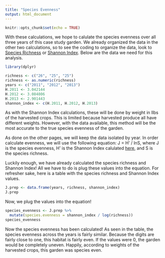 ```yaml
---
title: "Species Evenness"
output: html_document
---
```


```r
knitr::opts_chunk$set(echo = TRUE)
```

With these calculations, we hope to calulate the species evenness over all three
years of this case study garden. We already organized the data in the other two
calculations, so to see the coding to organize the data, look to 
[Species Richness](Species-Richness-Rmark.html) or [Shannon Index](Shannon-Index.html). Below are the data we need for this analysis. 

```r
library(dplyr)

richness <- c("26", "25", "25")
richness <- as.numeric(richness)
years <- c("2011", "2012", "2013")
H.2011 <- 3.042144
H.2012 <- 3.084806
H.2013 <- 2.901443
shannon_index <- c(H.2011, H.2012, H.2013)
```

As with the Shannon Index calculations, these will be done by weight in llbs of
the harvested crops. This is limited because harvested produce all have different
weights. However, with the data available, this method will be the most accurate
to the true species evenness of the garden. 

As done on the other pages, we will keep the data isolated by year. In order 
calculate evenness, we will use the following equation: 
J = H' / lnS, where J is the species evenness, H' is the Shannon Index calulated 
[here](Shannon-Index.html), and S is the species richness.  

Luckily enough, we have already calculated the species richness and Shannon Index!
All we have to do is plug these values into the equation. For refresher sake, 
here is a table with the species richness and Shannon Index values. 

```r
J.prep <- data.frame(years, richness, shannon_index)
J.prep
```

Now, we plug the values into the equation!

```r
species_evenness <- J.prep %>%
  mutate(species.evenness = shannon_index / log(richness))
species_evenness
```
Now the species evenness has been calculated! As seen in the table, the species
evenness across the years is fairly similar. Because the digits are fairly close
to one, this habitat is fairly even. If the values were 0, the garden would be 
completely uneven. Happily, according to weights of the harvested crops, this
garden was species even. 

